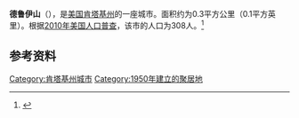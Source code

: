 {{Infobox City 
|chinese_name = 德鲁伊山
|official_name = Druid Hills
|image_flag = 
|image_seal = 
|image_skyline = 
|image_map = <!-- 檔案不存在 KYMap-doton-DruidHills.PNG -->
|map_caption =
|subdivision_type = [[國家|國家]]
|subdivision_name = {{USA}}
|leader_title = 
|leader_name = 
|subdivision_type1 = [[美國行政區劃|州]]
|subdivision_name1 = [[肯塔基州|肯塔基州]]
|subdivision_type2 = [[肯塔基州行政区划|县]]
|subdivision_name2 = 杰佛逊
|found_date = 
|area_total = 0.3
|area_land = 
|area_water = 
|population_as_of = 2010
|population_total = 308
|population_density = 
|timezone = 
|utc_offset = 
|timezone_DST = 
|utc_offset_DST = 
}}

'''德鲁伊山'''（{{lang-en|'''Druid Hills'''}}），是[[美国|美国]][[肯塔基州|肯塔基州]]的一座城市。面积约为0.3平方公里（0.1平方英里）。根据[[2010年美国人口普查|2010年美国人口普查]]，该市的人口为308人。<ref name=census>{{cite web |url = http://www.census.gov/prod/www/abs/decennial/ |title = Census of Population and Housing |publisher = U.S. Census Bureau |accessdate = November 18, 2011 |archive-url = https://web.archive.org/web/20060208103743/http://www.census.gov/prod/www/abs/decennial/ |archive-date = 2006-02-08 |dead-url = yes }}</ref>

== 参考资料 ==
{{reflist}}

[[Category:肯塔基州城市|Category:肯塔基州城市]]
[[Category:1950年建立的聚居地|Category:1950年建立的聚居地]]

{{Kentucky-stub}}